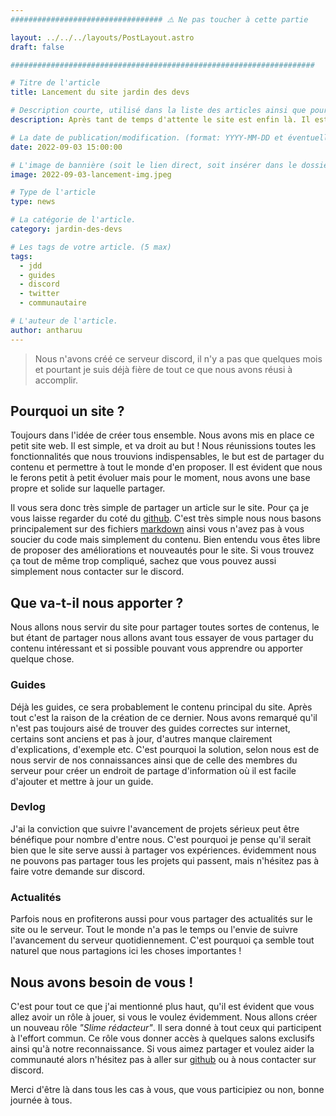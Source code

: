 ```yaml
---
################################## ⚠️ Ne pas toucher à cette partie

layout: ../../../layouts/PostLayout.astro
draft: false

####################################################################

# Titre de l'article
title: Lancement du site jardin des devs

# Description courte, utilisé dans la liste des articles ainsi que pour le référencement.
description: Après tant de temps d'attente le site est enfin là. Il est très minimaliste mais 100% fonctionnel et tout le monde peu participer très simplement !

# La date de publication/modification. (format: YYYY-MM-DD et éventuellement l'heure HH:ii:ss)
date: 2022-09-03 15:00:00

# L'image de bannière (soit le lien direct, soit insérer dans le dossier images dans /public "/images/[votre image]")
image: 2022-09-03-lancement-img.jpeg

# Type de l'article
type: news

# La catégorie de l'article.
category: jardin-des-devs

# Les tags de votre article. (5 max)
tags:
  - jdd
  - guides
  - discord
  - twitter
  - communautaire

# L'auteur de l'article.
author: antharuu
---
```


> Nous n'avons créé ce serveur discord, il n'y a pas que quelques mois et pourtant
> je suis déjà fière de tout ce que nous avons réusi à accomplir.

## Pourquoi un site ?

Toujours dans l'idée de créer tous ensemble. Nous avons mis en place ce petit site web.
Il est simple, et va droit au but ! Nous réunissions toutes les fonctionnalités que nous
trouvions indispensables, le but est de partager du contenu et permettre à tout le monde
d'en proposer. Il est évident que nous le ferons petit à petit évoluer mais pour le moment,
nous avons une base propre et solide sur laquelle partager.

Il vous sera donc très simple de partager un article sur le site. Pour ça je vous laisse
regarder du coté du [github](https://github.com/antharuu/jardin-des-devs). C'est très simple
nous nous basons principalement sur des fichiers [markdown](https://github.com/adam-p/markdown-here/wiki/Markdown-Cheatsheet)
ainsi vous n'avez pas à vous soucier du code mais simplement du contenu. Bien entendu vous
êtes libre de proposer des améliorations et nouveautés pour le site. Si vous trouvez ça tout de
même trop compliqué, sachez que vous pouvez aussi simplement nous contacter sur le discord.

## Que va-t-il nous apporter ?

Nous allons nous servir du site pour partager toutes sortes de contenus, le but étant de partager
nous allons avant tous essayer de vous partager du contenu intéressant et si possible pouvant vous apprendre
ou apporter quelque chose.

### Guides

Déjà les guides, ce sera probablement le contenu principal du site. Après tout c'est la
raison de la création de ce dernier. Nous avons remarqué qu'il n'est pas toujours aisé
de trouver des guides correctes sur internet, certains sont anciens et pas à jour, d'autres
manque clairement d'explications, d'exemple etc. C'est pourquoi la solution, selon nous
est de nous servir de nos connaissances ainsi que de celle des membres du serveur pour
créer un endroit de partage d'information où il est facile d'ajouter et mettre à jour un guide.

### Devlog

J'ai la conviction que suivre l'avancement de projets sérieux peut être bénéfique pour nombre d'entre nous.
C'est pourquoi je pense qu'il serait bien que le site serve aussi à partager vos expériences. évidemment
nous ne pouvons pas partager tous les projets qui passent, mais n'hésitez pas à faire votre demande sur
discord.

### Actualités

Parfois nous en profiterons aussi pour vous partager des actualités sur le site ou le serveur. Tout le monde
n'a pas le temps ou l'envie de suivre l'avancement du serveur quotidiennement. C'est pourquoi ça semble tout
naturel que nous partagions ici les choses importantes !

## Nous avons besoin de vous !

C'est pour tout ce que j'ai mentionné plus haut, qu'il est évident que vous allez avoir un rôle à jouer,
si vous le voulez évidemment. Nous allons créer un nouveau rôle _"Slime rédacteur"_. Il sera donné à tout
ceux qui participent à l'effort commun. Ce rôle vous donner accès à quelques salons exclusifs ainsi
qu'à notre reconnaissance. Si vous aimez partager et voulez aider la communauté alors n'hésitez pas
à aller sur [github](https://github.com/antharuu/jardin-des-devs) ou à nous contacter sur discord.

Merci d'être là dans tous les cas à vous, que vous participiez ou non, bonne journée à tous.
